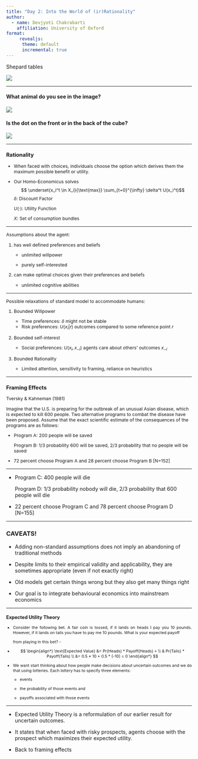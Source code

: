 ```yaml
---
title: "Day 2: Into the World of (ir)Rationality"
author: 
  - name: Devjyoti Chakrabarti
    affiliation: University of Oxford 
format: 
     revealjs:
      theme: default
      incremental: true 
---
```


<div>

[Shepard tables](https://en.wikipedia.org/wiki/Shepard_tables){style="text-decoration:none"}

![](images/clipboard-4091288017.png){fig-align="center"}

</div>

---

<div>

#### What animal do you see in the image? 

![](images/clipboard-3011836111.png){fig-align="center"}

</div>

<div>

#### Is the dot on the front or in the back of the cube?

![](images/clipboard-432469204.png){fig-align="center"}

</div>

---

::: {.incremental style="font-size: 0.875em"}
### Rationality

-   When faced with choices, individuals choose the option which derives them the maximum possible benefit or utility.

-   Our Homo-Economicus solves $$ \underset{x_i^t \in X_i}{\text{max}} \sum_{t=0}^{\infty} \delta^t U(x_i^t)$$ $\delta:$ Discount Factor

    $U(\cdot):$ Utility Function

    $X:$ Set of consumption bundles
:::

------------------------------------------------------------------------

::: {.nonincremental style="font-size: 0.875em"}
Assumptions about the agent:

1.  has well defined preferences and beliefs

    -   unlimited willpower

    -   purely self-interested

2.  can make optimal choices given their preferences and beliefs

    -   unlimited cognitive abilities
:::

------------------------------------------------------------------------

::: {.nonincremental style="font-size: 0.875em"}
Possible relaxations of standard model to accommodate humans:

1.  Bounded Willpower

    -   Time preferences: $\delta$ might not be stable
    -   Risk preferences: $U(x_i|r)$ outcomes compared to some reference point $r$

2.  Bounded self-interest

    -   Social preferences: $U(x_i, x_{-i})$ agents care about others' outcomes $x_{-i}$

3.  Bounded Rationality

    -   Limited attention, sensitivity to framing, reliance on heuristics
:::

------------------------------------------------------------------------

::: {.incremental style="font-size: 0.875em"}
### Framing Effects

Tversky & Kahneman (1981)

Imagine that the U.S. is preparing for the outbreak of an unusual Asian disease, which is expected to kill 600 people. Two alternative programs to combat the disease have been proposed. Assume that the exact scientific estimate of the consequences of the programs are as follows:

-   Program A: 200 people will be saved

    Program B: $1/3$ probability 600 will be saved, $2/3$ probability that no people will be saved

-   72 percent choose Program A and 28 percent choose Program B \[N=152\]
:::

------------------------------------------------------------------------

<div>

-   Program C: 400 people will die

    Program D: $1/3$ probability nobody will die, $2/3$ probability that 600 people will die

-   22 percent choose Program C and 78 percent choose Program D \[N=155\]

</div>

------------------------------------------------------------------------

<div>

### CAVEATS!

-   Adding non-standard assumptions does not imply an abandoning of traditional methods

-   Despite limits to their empirical validity and applicability, they are sometimes appropriate (even if not exactly right)

-   Old models get certain things wrong but they also get many things right

-   Our goal is to integrate behavioural economics into mainstream economics

</div>

---

::: {style="font-size: 0.775em; text-align: justify"}
### Expected Utility Theory 

-   Consider the following bet. A fair coin is tossed, if it lands on heads I pay you 10 pounds. However, if it lands on tails you have to pay me 10 pounds. What is your expected payoff

    from playing in this bet? -

-   $$
    \begin{align*}
       \text{Expected Value} &= Pr(Heads) * Payoff(Heads) + \\
    & Pr(Tails) * Payoff(Tails) \\
    &= 0.5 * 10 + 0.5 * (-10) = 0
    \end{align*}
    $$

-   We want start thinking about how people make decisions about uncertain outcomes and we do that using lotteries. Each lottery has to specify three elements:

    -   events

    -   the probability of those events and

    -   payoffs associated with those events
:::

---

<div>

-   Expected Utility Theory is a reformulation of our earlier result for uncertain outcomes.

-   It states that when faced with risky prospects, agents choose with the prospect which maximizes their expected utility.

-   Back to framing effects

</div>
